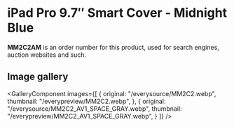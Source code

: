
# iPad Pro 9.7″ Smart Cover - Midnight Blue

<Callout type='info' emoji='👉🏻'>**MM2C2AM** is an order number for this product, used for search engines, auction websites and such.</Callout>

## Image gallery

<GalleryComponent
    images={[
      {
        original: "/everysource/MM2C2.webp",
        thumbnail: "/everypreview/MM2C2.webp",
      },
      {
        original: "/everysource/MM2C2_AV1_SPACE_GRAY.webp",
        thumbnail: "/everypreview/MM2C2_AV1_SPACE_GRAY.webp",
      }
    ]}
  />
